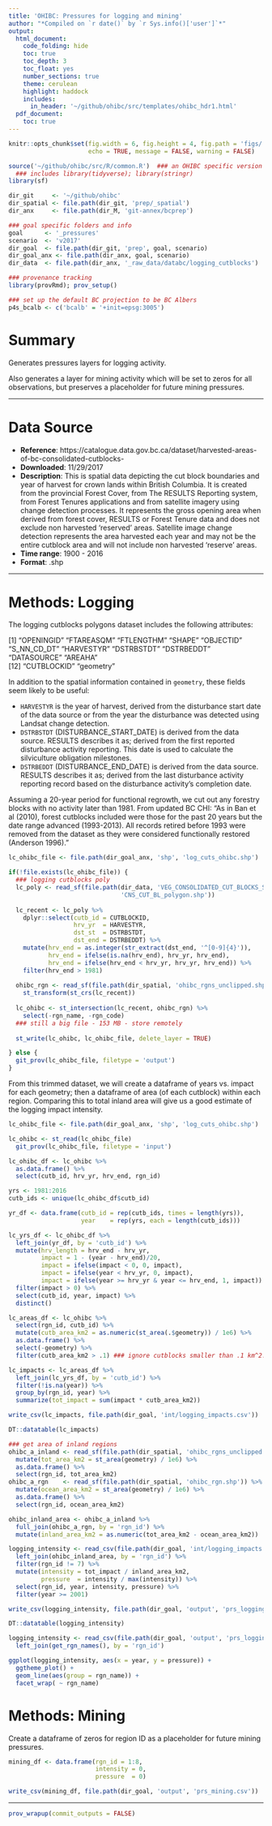 ```yaml
---
title: 'OHIBC: Pressures for logging and mining'
author: "*Compiled on `r date()` by `r Sys.info()['user']`*"
output: 
  html_document:
    code_folding: hide
    toc: true
    toc_depth: 3
    toc_float: yes
    number_sections: true
    theme: cerulean
    highlight: haddock
    includes: 
      in_header: '~/github/ohibc/src/templates/ohibc_hdr1.html'
  pdf_document:
    toc: true
---
```


``` r

knitr::opts_chunk$set(fig.width = 6, fig.height = 4, fig.path = 'figs/',
                      echo = TRUE, message = FALSE, warning = FALSE)

source('~/github/ohibc/src/R/common.R')  ### an OHIBC specific version of common.R;
  ### includes library(tidyverse); library(stringr)
library(sf)

dir_git     <- '~/github/ohibc'
dir_spatial <- file.path(dir_git, 'prep/_spatial') 
dir_anx     <- file.path(dir_M, 'git-annex/bcprep')

### goal specific folders and info
goal      <- '_pressures'
scenario  <- 'v2017'
dir_goal  <- file.path(dir_git, 'prep', goal, scenario)
dir_goal_anx <- file.path(dir_anx, goal, scenario)
dir_data  <- file.path(dir_anx, '_raw_data/databc/logging_cutblocks')

### provenance tracking
library(provRmd); prov_setup()

### set up the default BC projection to be BC Albers
p4s_bcalb <- c('bcalb' = '+init=epsg:3005')

```

# Summary

Generates pressures layers for logging activity.

Also generates a layer for mining activity which will be set to zeros for all observations, but preserves a placeholder for future mining pressures.

-----

# Data Source 

* __Reference__: https://catalogue.data.gov.bc.ca/dataset/harvested-areas-of-bc-consolidated-cutblocks-
* __Downloaded__: 11/29/2017
* __Description__:  This is spatial data depicting the cut block boundaries and year of harvest for crown lands within British Columbia. It is created from the provincial Forest Cover, from The RESULTS Reporting system, from Forest Tenures applications and from satellite imagery using change detection processes. It represents the gross opening area when derived from forest cover, RESULTS or Forest Tenure data and does not exclude non harvested 'reserved' areas. Satellite image change detection represents the area harvested each year and may not be the entire cutblock area and will not include non harvested 'reserve' areas.
* __Time range__: 1900 - 2016
* __Format__:  .shp

-----
  
# Methods: Logging

The logging cutblocks polygons dataset includes the following attributes:

 [1] "OPENINGID"  "FTAREASQM"  "FTLENGTHM"  "SHAPE"      "OBJECTID"   "S_NN_CD_DT" "HARVESTYR"  "DSTRBSTDT"  "DSTRBEDDT"  "DATASOURCE" "AREAHA"    
[12] "CUTBLOCKID" "geometry" 

In addition to the spatial information contained in `geometry`, these fields seem likely to be useful:

* `HARVESTYR` is the year of harvest, derived from the disturbance start date of the data source or from the year the disturbance was detected using Landsat change detection.
* `DSTRBSTDT`	(DISTURBANCE_START_DATE) is derived from the data source. RESULTS describes it as; derived from the first reported disturbance activity reporting. This date is used to calculate the silviculture obligation milestones.
* `DSTRBEDDT`	(DISTURBANCE_END_DATE) is derived from the data source. RESULTS describes it as; derived from the last disturbance activity reporting record based on the disturbance activity's completion date.

Assuming a 20-year period for functional regrowth, we cut out any forestry blocks with no activity later than 1981.  From updated BC CHI: "As in Ban et al (2010), forest cutblocks included were those for the past 20 years but the date range advanced (1993-2013). All records retired before 1993 were removed from the dataset as they were considered functionally restored (Anderson 1996)."

``` r

lc_ohibc_file <- file.path(dir_goal_anx, 'shp', 'log_cuts_ohibc.shp')

if(!file.exists(lc_ohibc_file)) {
  ### logging cutblocks poly
  lc_poly <- read_sf(file.path(dir_data, 'VEG_CONSOLIDATED_CUT_BLOCKS_SP', 
                               'CNS_CUT_BL_polygon.shp'))
  
  lc_recent <- lc_poly %>%
    dplyr::select(cutb_id = CUTBLOCKID,
                  hrv_yr  = HARVESTYR, 
                  dst_st  = DSTRBSTDT, 
                  dst_end = DSTRBEDDT) %>%
    mutate(hrv_end = as.integer(str_extract(dst_end, '^[0-9]{4}')),
           hrv_end = ifelse(is.na(hrv_end), hrv_yr, hrv_end),
           hrv_end = ifelse(hrv_end < hrv_yr, hrv_yr, hrv_end)) %>%
    filter(hrv_end > 1981)
  
  ohibc_rgn <- read_sf(file.path(dir_spatial, 'ohibc_rgns_unclipped.shp')) %>%
    st_transform(st_crs(lc_recent))
  
  lc_ohibc <- st_intersection(lc_recent, ohibc_rgn) %>%
    select(-rgn_name, -rgn_code)
  ### still a big file - 153 MB - store remotely
  
  st_write(lc_ohibc, lc_ohibc_file, delete_layer = TRUE)

} else {
  git_prov(lc_ohibc_file, filetype = 'output')
}

```

From this trimmed dataset, we will create a dataframe of years vs. impact for each geometry; then a dataframe of area (of each cutblock) within each region.  Comparing this to total inland area will give us a good estimate of the logging impact intensity.

``` r

lc_ohibc_file <- file.path(dir_goal_anx, 'shp', 'log_cuts_ohibc.shp')

lc_ohibc <- st_read(lc_ohibc_file)
  git_prov(lc_ohibc_file, filetype = 'input')

lc_ohibc_df <- lc_ohibc %>%
  as.data.frame() %>%
  select(cutb_id, hrv_yr, hrv_end, rgn_id)

yrs <- 1981:2016
cutb_ids <- unique(lc_ohibc_df$cutb_id)

yr_df <- data.frame(cutb_id = rep(cutb_ids, times = length(yrs)),
                    year    = rep(yrs, each = length(cutb_ids)))

lc_yrs_df <- lc_ohibc_df %>%
  left_join(yr_df, by = 'cutb_id') %>%
  mutate(hrv_length = hrv_end - hrv_yr,
         impact = 1 - (year - hrv_end)/20,
         impact = ifelse(impact < 0, 0, impact),
         impact = ifelse(year < hrv_yr, 0, impact),
         impact = ifelse(year >= hrv_yr & year <= hrv_end, 1, impact)) %>%
  filter(impact > 0) %>%
  select(cutb_id, year, impact) %>%
  distinct()

lc_areas_df <- lc_ohibc %>%
  select(rgn_id, cutb_id) %>%
  mutate(cutb_area_km2 = as.numeric(st_area(.$geometry)) / 1e6) %>%
  as.data.frame() %>%
  select(-geometry) %>%
  filter(cutb_area_km2 > .1) ### ignore cutblocks smaller than .1 km^2...

lc_impacts <- lc_areas_df %>%
  left_join(lc_yrs_df, by = 'cutb_id') %>%
  filter(!is.na(year)) %>%
  group_by(rgn_id, year) %>%
  summarize(tot_impact = sum(impact * cutb_area_km2))

write_csv(lc_impacts, file.path(dir_goal, 'int/logging_impacts.csv'))

DT::datatable(lc_impacts)
```

``` r
### get area of inland regions
ohibc_a_inland <- read_sf(file.path(dir_spatial, 'ohibc_rgns_unclipped.shp')) %>%
  mutate(tot_area_km2 = st_area(geometry) / 1e6) %>%
  as.data.frame() %>%
  select(rgn_id, tot_area_km2)
ohibc_a_rgn    <- read_sf(file.path(dir_spatial, 'ohibc_rgn.shp')) %>%
  mutate(ocean_area_km2 = st_area(geometry) / 1e6) %>%
  as.data.frame() %>%
  select(rgn_id, ocean_area_km2)

ohibc_inland_area <- ohibc_a_inland %>%
  full_join(ohibc_a_rgn, by = 'rgn_id') %>%
  mutate(inland_area_km2 = as.numeric(tot_area_km2 - ocean_area_km2))

logging_intensity <- read_csv(file.path(dir_goal, 'int/logging_impacts.csv')) %>%
  left_join(ohibc_inland_area, by = 'rgn_id') %>%
  filter(rgn_id != 7) %>%
  mutate(intensity = tot_impact / inland_area_km2,
         pressure  = intensity / max(intensity)) %>%
  select(rgn_id, year, intensity, pressure) %>%
  filter(year >= 2001)

write_csv(logging_intensity, file.path(dir_goal, 'output', 'prs_logging.csv'))

DT::datatable(logging_intensity)
```

``` r
logging_intensity <- read_csv(file.path(dir_goal, 'output', 'prs_logging.csv')) %>%
  left_join(get_rgn_names(), by = 'rgn_id')

ggplot(logging_intensity, aes(x = year, y = pressure)) +
  ggtheme_plot() +
  geom_line(aes(group = rgn_name)) +
  facet_wrap( ~ rgn_name)
```

# Methods: Mining

Create a dataframe of zeros for region ID as a placeholder for future mining pressures.

``` r

mining_df <- data.frame(rgn_id = 1:8,
                        intensity = 0,
                        pressure  = 0)

write_csv(mining_df, file.path(dir_goal, 'output', 'prs_mining.csv'))

```

-----

``` r
prov_wrapup(commit_outputs = FALSE)
```


